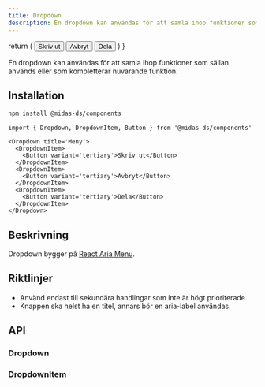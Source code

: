 ```yaml
---
title: Dropdown
description: En dropdown kan användas för att samla ihop funktioner som sällan används eller som kompletterar nuvarande funktion.
---
```



  return (
    <Dropdown title='Meny'>
      <DropdownItem>
        <Button variant='tertiary'>Skriv ut</Button>
      </DropdownItem>
      <DropdownItem>
        <Button variant='tertiary'>Avbryt</Button>
      </DropdownItem>
      <DropdownItem>
        <Button variant='tertiary'>Dela</Button>
      </DropdownItem>
    </Dropdown>
  )
}

<ComponentHeader
  name='Dropdown'
  friendlyName='Meny, menylist, kontextmeny'
  overrideHeadlessLink='https://react-spectrum.adobe.com/react-aria/Menu.html'
/>

En dropdown kan användas för att samla ihop funktioner som sällan används eller som kompletterar nuvarande funktion.

<div
  className='card'
  style={{ display: 'block' }}
>
  <Example />
</div>

## Installation

```bash npm2yarn
npm install @midas-ds/components
```

```tsx
import { Dropdown, DropdownItem, Button } from '@midas-ds/components'
```

```tsx
<Dropdown title='Meny'>
  <DropdownItem>
    <Button variant='tertiary'>Skriv ut</Button>
  </DropdownItem>
  <DropdownItem>
    <Button variant='tertiary'>Avbryt</Button>
  </DropdownItem>
  <DropdownItem>
    <Button variant='tertiary'>Dela</Button>
  </DropdownItem>
</Dropdown>
```

<div
  className='card'
  style={{ display: 'block' }}
>
  <Example />
</div>

## Beskrivning

Dropdown bygger på [React Aria Menu](https://react-spectrum.adobe.com/react-aria/Menu.html).

## Riktlinjer

- Använd endast till sekundära handlingar som inte är högt prioriterade.
- Knappen ska helst ha en titel, annars bör en aria-label användas.

## API

### Dropdown

<PropTable name='Dropdown' />

### DropdownItem

<PropTable
  name='DropdownItem'
  defaultOpen={false}
/>
